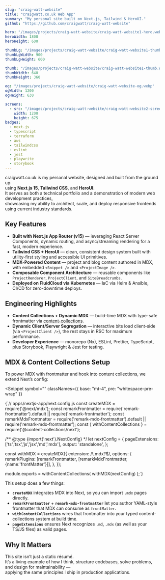 ```yaml
---
slug: "craig-watt-website"
title: "craigwatt.co.uk Web App"
summary: "My personal site built on Next.js, Tailwind & HeroUI."
github: "https://github.com/craigwatt/craig-watt-website"

hero: "/images/projects/craig-watt-website/craig-watt-website1-hero.webp"
heroWidth: 1800
heroHeight: 600

thumbLg: "/images/projects/craig-watt-website/craig-watt-website1-thumb-lg.webp"
thumbLgWidth: 900
thumbLgHeight: 600

thumb: "/images/projects/craig-watt-website/craig-watt-website1-thumb.webp"
thumbWidth: 640
thumbHeight: 360

og: "/images/projects/craig-watt-website/craig-watt-website-og.webp"
ogWidth: 1200
ogHeight: 630

screens:
  - src: "/images/projects/craig-watt-website/craig-watt-website2-screen-1.webp"
    width: 1200
    height: 675
badges:
  - next.js
  - typescript
  - terraform
  - aws
  - tailwindcss
  - eslint
  - jest
  - playwrite
  - storybook
---
```


craigwatt.co.uk is my personal website, designed and built from the ground up  
using **Next.js 15**, **Tailwind CSS**, and **HeroUI**.  
It serves as both a technical portfolio and a demonstration of modern web development practices,  
showcasing my ability to architect, scale, and deploy responsive frontends using current industry standards.

## Key Features

- **Built with Next.js App Router (v15)** — leveraging React Server Components, dynamic routing, and async/streaming rendering for a fast, modern experience.  
- **Tailwind CSS + HeroUI** — clean, consistent design system built with utility-first styling and accessible UI primitives.  
- **MDX-Powered Content** — project and blog content authored in MDX, with embedded `<Snippet />` and `<ProjectImage />`.  
- **Composable Component Architecture** — reusable components like `ProjectRenderer`, `ProjectClient`, and `SiteBreadcrumbs`.  
- **Deployed on FluidCloud via Kubernetes** — IaC via Helm & Ansible, CI/CD for zero-downtime deploys.

<ProjectImage
  src="/images/projects/craig-watt-website/craig-watt-website2-screen-1.webp"
  width={1200}
  height={675}
  alt="Screenshot of homepage"
  className="rounded-2xl shadow-lg mx-auto my-8"
/>

## Engineering Highlights

- **Content Collections + Dynamic MDX** — build-time MDX with type-safe frontmatter via [content-collections](https://github.com/content-collections).  
- **Dynamic Client/Server Segregation** — interactive bits load client-side (via `<ProjectClient />`), the rest stays in RSC for maximum performance.  
- **Developer Experience** — monorepo (Nx), ESLint, Prettier, TypeScript, plus Storybook, Playwright & Jest for testing.

## MDX & Content Collections Setup

To power MDX with frontmatter and hook into content collections, we extend Next’s config:

<Snippet
  symbol=""
  classNames={{ base: "mt-4", pre: "whitespace-pre-wrap" }}
>
{`// apps/nextjs-app/next.config.js
const createMDX = require('@next/mdx');
const remarkFrontmatter    = require('remark-frontmatter').default || require('remark-frontmatter');
const remarkMdxFrontmatter = require('remark-mdx-frontmatter').default || require('remark-mdx-frontmatter');
const { withContentCollections } = require('@content-collections/next');

/** @type {import('next').NextConfig} */
let nextConfig = {
  pageExtensions: ['ts','tsx','js','jsx','md','mdx'],
  output: 'standalone',
};

const withMDX = createMDX({
  extension: /\\.mdx?$/,
  options: {
    remarkPlugins: [remarkFrontmatter, [remarkMdxFrontmatter,{name:'frontMatter'}]],
  },
});

module.exports = withContentCollections(
  withMDX(nextConfig)
);`}
</Snippet>

This setup does a few things:

- **`createMDX`** integrates MDX into Next, so you can import `.mdx` pages directly.  
- **`remarkFrontmatter`** + **`remark-mdx-frontmatter`** let you author YAML-style frontmatter that MDX can consume as `frontMatter`.  
- **`withContentCollections`** wires that frontmatter into your typed content-collections system at build time.  
- **`pageExtensions`** ensures Next recognizes `.md`, `.mdx` (as well as your TS/JS files) as valid pages.

## Why It Matters

This site isn’t just a static résumé.  
It’s a living example of how I think, structure codebases, solve problems, and design for maintainability —  
applying the same principles I ship in production applications.
